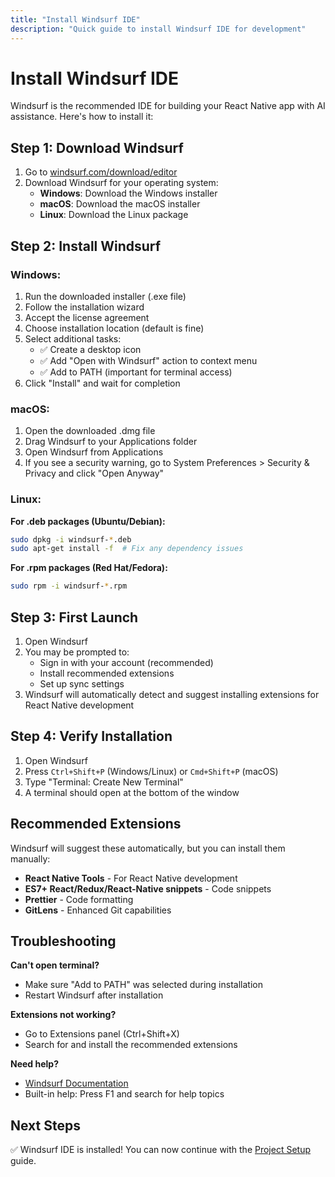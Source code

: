 ```yaml
---
title: "Install Windsurf IDE"
description: "Quick guide to install Windsurf IDE for development"
---
```


# Install Windsurf IDE

Windsurf is the recommended IDE for building your React Native app with AI assistance. Here's how to install it:

## Step 1: Download Windsurf

1. Go to [windsurf.com/download/editor](https://windsurf.com/download/editor)
2. Download Windsurf for your operating system:
   - **Windows**: Download the Windows installer
   - **macOS**: Download the macOS installer
   - **Linux**: Download the Linux package

## Step 2: Install Windsurf

### Windows:
1. Run the downloaded installer (.exe file)
2. Follow the installation wizard
3. Accept the license agreement
4. Choose installation location (default is fine)
5. Select additional tasks:
   - ✅ Create a desktop icon
   - ✅ Add "Open with Windsurf" action to context menu
   - ✅ Add to PATH (important for terminal access)
6. Click "Install" and wait for completion

### macOS:
1. Open the downloaded .dmg file
2. Drag Windsurf to your Applications folder
3. Open Windsurf from Applications
4. If you see a security warning, go to System Preferences > Security & Privacy and click "Open Anyway"

### Linux:
**For .deb packages (Ubuntu/Debian):**
```bash
sudo dpkg -i windsurf-*.deb
sudo apt-get install -f  # Fix any dependency issues
```

**For .rpm packages (Red Hat/Fedora):**
```bash
sudo rpm -i windsurf-*.rpm
```

## Step 3: First Launch

1. Open Windsurf
2. You may be prompted to:
   - Sign in with your account (recommended)
   - Install recommended extensions
   - Set up sync settings
3. Windsurf will automatically detect and suggest installing extensions for React Native development

## Step 4: Verify Installation

1. Open Windsurf
2. Press `Ctrl+Shift+P` (Windows/Linux) or `Cmd+Shift+P` (macOS)
3. Type "Terminal: Create New Terminal"
4. A terminal should open at the bottom of the window

## Recommended Extensions

Windsurf will suggest these automatically, but you can install them manually:

- **React Native Tools** - For React Native development
- **ES7+ React/Redux/React-Native snippets** - Code snippets
- **Prettier** - Code formatting
- **GitLens** - Enhanced Git capabilities

## Troubleshooting

**Can't open terminal?**
- Make sure "Add to PATH" was selected during installation
- Restart Windsurf after installation

**Extensions not working?**
- Go to Extensions panel (Ctrl+Shift+X)
- Search for and install the recommended extensions

**Need help?**
- [Windsurf Documentation](https://windsurf.com/docs)
- Built-in help: Press F1 and search for help topics

## Next Steps

✅ Windsurf IDE is installed! You can now continue with the [Project Setup](/quickstart/project-setup) guide.
